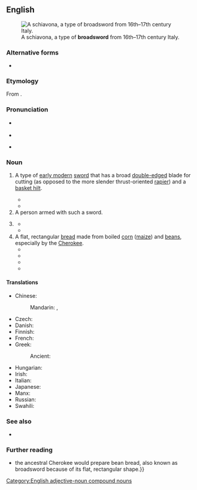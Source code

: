 {{also|broad sword}}
==English==
{{wikipedia|Basket-hilted sword}}
[[File:Schiavona-Morges.jpg|thumb|right|A schiavona, a type of '''broadsword''' from 16th–17th century Italy.]]

===Alternative forms===
* {{l|en|broad sword}}

===Etymology===
From {{compound|en|broad|sword}}.

===Pronunciation===
* {{a|UK}} {{IPA|en|/ˈbɹɔːd.sɔːd/}}
* {{audio|en|LL-Q1860 (eng)-Vealhurl-broadsword.wav|Audio (Southern England)}}
* {{a|US}} {{IPA|en|/ˈbɹɔd.sɔɹd/}}

===Noun===
{{en-noun}}

# {{lb|en|history}} A type of [[early modern]] [[sword]] that has a broad [[double-edged]] blade for cutting (as opposed to the more slender thrust-oriented [[rapier]]) and a [[basket hilt]].
#* {{quote-book|en|year=1861
|title=Athletic Sports and Recreations for Boys
|first=John George|last=Wood
|page=93
|url=https://books.google.com/books?id=YssDAAAAQAAJ&pg=PA93
|passage=The principal distinction between the '''broadsword''' and the rapier is, that the latter is formed only for thrusting, while the former is adapted for cutting also. Indeed, those who use the '''broadsword''' are, in my opinion, too apt to neglect the use of the point, and to give their attention almost exclusively to the cuts.}}
#* {{quote-book|en|year=1995
|title=The Encyclopedia of the Sword
|first=Nick|last=Evangelista
|isbn=9780313278969
|page=79
|url=https://books.google.com/books?id=TyJ8ebnS1HMC&pg=PA79
|passage=One version of the '''broadsword''', the Highland '''broadsword''', was adopted as the national sword of Scotland.  Another, the ''schiavona'', was Italy's version of the weapon.}}
# A person armed with such a sword.
# {{lb|en|colloquial|often|fantasy}} {{syn of|en|longsword}}
#* {{quote-book|en|year=1990
|year_published=1997
|chapter={{w|Conan the Magnificent}}
|title={{w|The Conan Chronicles II}}
|authorlink=Robert Jordan|first=Robert|last=Jordan
|passage=The Brythunian's arm drew back; the ancient '''broadsword''' with its strange, clawed quillons arcked spinning through the air.}}
#* {{quote-book|en|year=2013
|first=Colin|last=Brown
|chapter=1415 Azincourt
|title=Glory and B*llocks: The Truth Behind Ten Defining Events in British History
|url=https://books.google.com/books?id=aZucAwAAQBAJ&pg=PA46
|isbn=9781780744438
|page=46
|passage=Henry carried a heavy '''broadsword''' with a cruciform hilt, and a decorated dagger on his hip known as a ''misericord'' because its blade could release souls.  The English knights and men-at-arms carried '''broadswords''', maces for smashing skulls and the murderous pole-axe, combining a spear with an axehead about five feet long.}}
# A flat, rectangular [[bread]] made from boiled [[corn]] ([[maize]]) and [[bean]]s, especially by the [[Cherokee]].
#* {{quote-book|en|date=2007-05-01|author=Andrew F. Smith|title=The Oxford Companion to American Food and Drink|publisher=Oxford University Press|isbn=9780199885763
|text=Cherokee "''broadswords'''" and "dog-heads," or Iroquois wedding breads (paired like dumbbells) might be eaten and described by visitors, but apparently were not adapted by colonial farmers other than a few intermarried pioneers.}}
#* {{quote-book|en|date=2013-01-31|author=Andrew Smith|title=The Oxford Encyclopedia of Food and Drink in America|isbn=9780199734962|page=701
|text=These breads were noted by early English explorers of the East Coast and continue to be made as Cherokee '''broadswords''', Navajo kneel-down bread, and other dishes. Tamale pie is one of a group of American foods invented outside the ethnic{{nb...}}}}
#* {{quote-book|en|date=2014-01-07|author=Joseph Bruchac|title=On This Long Journey, the Journal of Jesse Smoke, a Cherokee Boy, the Trail of Tears, 1838|publisher=Scholastic Inc.|isbn=9780545633819
|text=Then took two '''broadsword''' corn dumplings from the basket Mother left out on the porch last night. Ate them as I walked our line of rail fence after letting out the cows from the barn. The dumplings were delicious, and I wished I had{{nb...}}}}
#* {{quote-book|en|date=2014-10-30|author=Robert J. Conley|title=Mountain Windsong: A Novel of the Trail of Tears|publisher=University of Oklahoma Press|isbn=9780806175638|page=143
|text=Well, after awhile we just sat right down there on the ground by that fire beside the creek, and we ate some of those '''broadswords''', hot and fresh, and I tell you, that was the best bean bread I ever ate.}}

====Translations====
{{trans-top|longsword with a broad cutting blade}}
* Chinese:
*: Mandarin: {{t|cmn|闊劍}}, {{t|cmn|阔剑|tr=kuòjiàn}}
* Czech: {{t|cs|široký meč|m}}
* Danish: {{t-needed|da}}
* Finnish: {{t|fi|leveämiekka}}
* French: {{t+|fr|estramaçon|m}}
* Greek:
*: Ancient: {{t|grc|ῥομφαία|f}}
{{trans-mid}}
* Hungarian: {{t+|hu|pallos}}
* Irish: {{t|ga|claíomh leathan|m}}
* Italian: {{t|it|spadone|m}}
* Japanese: {{t|ja|ブロードソード|tr=burōdosōdo}}
* Manx: {{t|gv|cliwe daa laue|m}}
* Russian: {{t+|ru|пала́ш|m}} {{qualifier|usually single-edged}}
* Swahili: {{t|sw|upanga mpana}}
{{trans-bottom}}

===See also===
* {{l|en|falchion}}

===Further reading===
* {{cite-book|en|date=2021-11-16|author=Freddie Bitsoie|author2=James O. Fraioli|title=New Native Kitchen: Celebrating Modern Recipes of the American Indian|publisher=Abrams|isbn=9781647002527
|text={{...}} the ancestral Cherokee would prepare bean bread, also known as broadsword because of its flat, rectangular shape.}}

{{topics|en|Swords|Weapons}}
[[Category:English adjective-noun compound nouns]]
